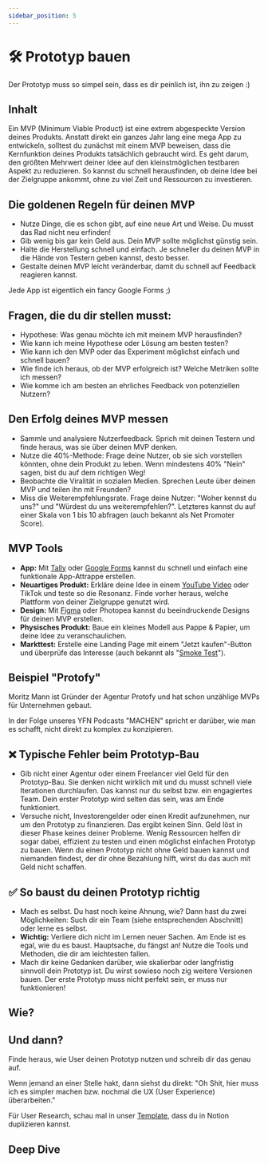 ```yaml
---
sidebar_position: 5
---
```


# 🛠️ Prototyp bauen

<Admonition type="info" icon="🫣">
  Der Prototyp muss so simpel sein, dass es dir peinlich ist, ihn zu zeigen :)
</Admonition>

## Inhalt

Ein MVP (Minimum Viable Product) ist eine extrem abgespeckte Version deines Produkts. Anstatt direkt ein ganzes Jahr lang eine mega App zu entwickeln, solltest du zunächst mit einem MVP beweisen, dass die Kernfunktion deines Produkts tatsächlich gebraucht wird. Es geht darum, den größten Mehrwert deiner Idee auf den kleinstmöglichen testbaren Aspekt zu reduzieren. So kannst du schnell herausfinden, ob deine Idee bei der Zielgruppe ankommt, ohne zu viel Zeit und Ressourcen zu investieren.

<YouTube videoId="1hHMwLxN6EM" />

## Die goldenen Regeln für deinen MVP

- Nutze Dinge, die es schon gibt, auf eine neue Art und Weise. Du musst das Rad nicht neu erfinden!
- Gib wenig bis gar kein Geld aus. Dein MVP sollte möglichst günstig sein.
- Halte die Herstellung schnell und einfach. Je schneller du deinen MVP in die Hände von Testern geben kannst, desto besser.
- Gestalte deinen MVP leicht veränderbar, damit du schnell auf Feedback reagieren kannst.

Jede App ist eigentlich ein fancy Google Forms ;)

## Fragen, die du dir stellen musst:

- Hypothese: Was genau möchte ich mit meinem MVP herausfinden?
- Wie kann ich meine Hypothese oder Lösung am besten testen?
- Wie kann ich den MVP oder das Experiment möglichst einfach und schnell bauen?
- Wie finde ich heraus, ob der MVP erfolgreich ist? Welche Metriken sollte ich messen?
- Wie komme ich am besten an ehrliches Feedback von potenziellen Nutzern?

## Den Erfolg deines MVP messen

- Sammle und analysiere Nutzerfeedback. Sprich mit deinen Testern und finde heraus, was sie über deinen MVP denken.
- Nutze die 40%-Methode: Frage deine Nutzer, ob sie sich vorstellen könnten, ohne dein Produkt zu leben. Wenn mindestens 40% "Nein" sagen, bist du auf dem richtigen Weg!
- Beobachte die Viralität in sozialen Medien. Sprechen Leute über deinen MVP und teilen ihn mit Freunden?
- Miss die Weiterempfehlungsrate. Frage deine Nutzer: "Woher kennst du uns?" und "Würdest du uns weiterempfehlen?". Letzteres kannst du auf einer Skala von 1 bis 10 abfragen (auch bekannt als Net Promoter Score).

## MVP Tools

- **App:** Mit [Tally](https://tally.so/) oder [Google Forms](https://docs.google.com/forms/) kannst du schnell und einfach eine funktionale App-Attrappe erstellen.
- **Neuartiges Produkt:** Erkläre deine Idee in einem [YouTube Video](https://youtube.com/) oder TikTok und teste so die Resonanz. Finde vorher heraus, welche Plattform von deiner Zielgruppe genutzt wird.
- **Design:** Mit [Figma](https://figma.com/) oder Photopea kannst du beeindruckende Designs für deinen MVP erstellen.
- **Physisches Produkt:** Baue ein kleines Modell aus Pappe & Papier, um deine Idee zu veranschaulichen.
- **Markttest:** Erstelle eine Landing Page mit einem "Jetzt kaufen"-Button und überprüfe das Interesse (auch bekannt als "[Smoke Test](/roadmap/docs/startup-basics/product/test-idea)").

## Beispiel "Protofy"

Moritz Mann ist Gründer der Agentur Protofy und hat schon unzählige MVPs für Unternehmen gebaut.

In der Folge unseres YFN Podcasts "MACHEN" spricht er darüber, wie man es schafft, nicht direkt zu komplex zu konzipieren.

<Spotify source="https://open.spotify.com/episode/7eTXfhDadAouUmTnpKAJeL" />

## ❌ Typische Fehler beim Prototyp-Bau

- Gib nicht einer Agentur oder einem Freelancer viel Geld für den Prototyp-Bau. Sie denken nicht wirklich mit und du musst schnell viele Iterationen durchlaufen. Das kannst nur du selbst bzw. ein engagiertes Team. Dein erster Prototyp wird selten das sein, was am Ende funktioniert.
- Versuche nicht, Investorengelder oder einen Kredit aufzunehmen, nur um den Prototyp zu finanzieren. Das ergibt keinen Sinn. Geld löst in dieser Phase keines deiner Probleme. Wenig Ressourcen helfen dir sogar dabei, effizient zu testen und einen möglichst einfachen Prototyp zu bauen. Wenn du einen Prototyp nicht ohne Geld bauen kannst und niemanden findest, der dir ohne Bezahlung hilft, wirst du das auch mit Geld nicht schaffen.

## ✅ So baust du deinen Prototyp richtig

- Mach es selbst. Du hast noch keine Ahnung, wie? Dann hast du zwei Möglichkeiten: Such dir ein Team (siehe entsprechenden Abschnitt) oder lerne es selbst.
- **Wichtig:** Verliere dich nicht im Lernen neuer Sachen. Am Ende ist es egal, wie du es baust. Hauptsache, du fängst an! Nutze die Tools und Methoden, die dir am leichtesten fallen.
- Mach dir keine Gedanken darüber, wie skalierbar oder langfristig sinnvoll dein Prototyp ist. Du wirst sowieso noch zig weitere Versionen bauen. Der erste Prototyp muss nicht perfekt sein, er muss nur funktionieren!

## Wie?

<Tooltipp
  toolName="Figma"
  toolDescription='Wenn du Lust hast, designen zu können, schau dir Figma an. Damit kannst du auch klickbare Prototypen bauen, vor die du Nutzer setzen kannst. So kannst du testen, ob Leute verstehen, was sie in deiner Software machen sollen, bevor du sie baust.
PS: schau, dass du alles mit "AutoLayout" und Frames baust, anstatt Gruppen oder Rechtecke zu verwenden. Aber step by step. Frag einfach bei jeder Kleinigkeit ChatGPT, um besser zu werden.'
  toolSource="https://www.figma.com/"
  tutorialSource="https://www.youtube.com/watch?v=FTFaQWZBqQ8"
  buttonText="Figma öffnen"
/>

## Und dann?

Finde heraus, wie User deinen Prototyp nutzen und schreib dir das genau auf.

Wenn jemand an einer Stelle hakt, dann siehst du direkt: "Oh Shit, hier muss ich es simpler machen bzw. nochmal die UX (User Experience) überarbeiten."

Für User Research, schau mal in unser [Template](https://www.notion.so/a48e79b96ed242e49a33b04a8453e4c3?pvs=21), dass du in Notion duplizieren kannst.

## Deep Dive

<TwoColumns>
  <YouTube videoId="II-6dDzc-80" />
  <YouTube videoId="jpQJ8aOThNY" />
  <YouTube videoId="T8xvMIiFzD0" />
  <YouTube videoId="oC7PTSk7NFk" />
</TwoColumns>
